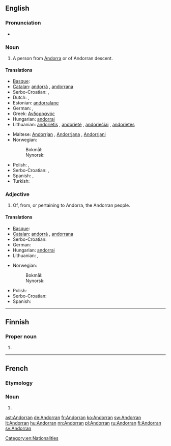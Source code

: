 {{also|andorran}}
==English==
{{rfc-auto}}

===Pronunciation===
* {{IPA|/ænˈdɔːɹən/|lang=en}}

===Noun===
{{en-noun}}

# A person from [[Andorra]] or of Andorran descent.

====Translations====
{{trans-top|person from Andorra}}
* [[Basque]]: {{t-|eu|andorratar}}
* [[Catalan]]: [[andorrà]] {{m}}, [[andorrana]] {{f}}
* Serbo-Croatian: {{t|sh|Andorac|m}}, {{t|sh|Andorka|f}}
* Dutch: {{t+|nl|Andorrees|m}}, {{t+|nl|Andorrese|f}}
* Estonian: [[andorralane]]
* German: {{t+|de|Andorraner|m}}, {{t+|de|Andorranerin|f}}
* Greek: [[Ανδορρανός]]
* Hungarian: [[andorrai]]
* Lithuanian: [[andorietis]] {{m}}, [[andorietė]] {{f}}, [[andoriečiai]] {{m|p}}, [[andorietės]] {{f|p}}
{{trans-mid}}
* Maltese: [[Andorrjan]] {{m}}, [[Andorrjana]] {{f}}, [[Andorrjani]] {{p}}
* Norwegian:
*: Bokmål: {{t+|nb|andorraner|m}}
*: Nynorsk: {{t+|nn|andorranar|m}}
* Polish: {{t+|pl|Andorczyk|m}},  {{t+|pl|Andorka|f}}
* Serbo-Croatian: {{t-|sh|Andorac|m}}, {{t-|sh|Andorka|f}}
* Spanish: {{t+|es|andorrano|m}}, {{t-|es|andorrana|f}}
* Turkish: {{t+|tr|Andorralı}}
{{trans-bottom}}

===Adjective===
{{en-adj|-}}

# Of, from, or pertaining to Andorra, the Andorran people.

====Translations====
{{trans-top|pertaining to Andorra}}
* [[Basque]]: {{t-|eu|andorratar}}
* [[Catalan]]: [[andorrà]] {{m}}, [[andorrana]] {{f}}
* Serbo-Croatian: {{t|sh|andorski}}
* German: {{t+|de|andorranisch}}
* Hungarian: [[andorrai]]
* Lithuanian: {{t+|lt|andorietiškas|m|xs=Lithuanian}}, {{t+|lt|andorietiška|f|xs=Lithuanian}}
{{trans-mid}}
* Norwegian:
*: Bokmål: {{t-|nb|andorransk}}
*: Nynorsk: {{t+|nn|andorransk}}
* Polish: {{t+|pl|andorski|m}}
* Serbo-Croatian: {{t-|sh|andorski}}
* Spanish: {{t+|es|andorrano}}
{{trans-bottom}}

[[Category:en:Nationalities]]

----

==Finnish==

===Proper noun===
{{head|fi|proper noun form}}

# {{fi-form of|type=proper noun|case=genitive|pl=singular|[[Andorra]]}}

----

==French==

===Etymology===
{{suffix|lang=fr|Andorre|an}}

===Noun===
{{fr-noun|m|f=Andorrane}}

# {{l|en|Andorran}}

[[ast:Andorran]]
[[de:Andorran]]
[[fr:Andorran]]
[[ko:Andorran]]
[[sw:Andorran]]
[[lt:Andorran]]
[[hu:Andorran]]
[[nn:Andorran]]
[[pl:Andorran]]
[[ru:Andorran]]
[[fi:Andorran]]
[[sv:Andorran]]